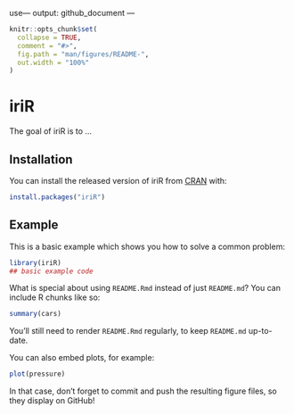 use---
output: github_document
---

<!-- README.md is generated from README.Rmd. Please edit that file -->

```r
knitr::opts_chunk$set(
  collapse = TRUE,
  comment = "#>",
  fig.path = "man/figures/README-",
  out.width = "100%"
)
```

# iriR

<!-- badges: start -->
<!-- badges: end -->

The goal of iriR is to ...

## Installation

You can install the released version of iriR from [CRAN](https://CRAN.R-project.org) with:

``` r
install.packages("iriR")
```

## Example

This is a basic example which shows you how to solve a common problem:

```r
library(iriR)
## basic example code
```

What is special about using `README.Rmd` instead of just `README.md`? You can include R chunks like so:

```r
summary(cars)
```

You'll still need to render `README.Rmd` regularly, to keep `README.md` up-to-date.

You can also embed plots, for example:

```r
plot(pressure)
```

In that case, don't forget to commit and push the resulting figure files, so they display on GitHub!
